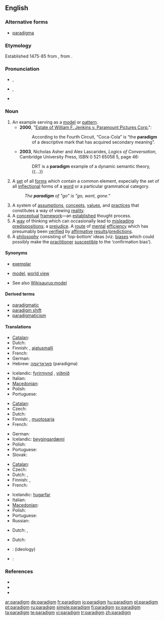 {{was wotd|2006|June|13}}
{{rfc|see old talk page discussion, relevant again}}
==English==

===Alternative forms===
* [[paradigma]] {{i|chiefly archaic}}

===Etymology===
Established 1475-85 from {{LL.}} {{term|paradigma|paradīgma|lang=la}}, from {{etyl|grc|en}} {{term|παράδειγμα||pattern|tr=paradeigma|lang=grc|sc=polytonic}}.

===Pronunciation===
* {{a|UK}} {{IPA|/ˈpæɹ.ə.daɪm/}}, {{SAMPA|/"p{r.@.daIm/}}
* {{a|US}} {{IPA|/ˈpɛɹ.ə.daɪm/|/ˈpæɹ.ə.daɪm/}}, {{SAMPA|/"pEr.@.daIm/|/"p{r.@.daIm/}}
* {{audio|en-us-paradigm.ogg|Audio (US)}}

===Noun===
{{en-noun}}

# An example serving as a [[model]] or [[pattern]].
#* '''2000''', "[[s:Estate of William F. Jenkins v. Paramount Pictures Corp.|Estate of William F. Jenkins v. Paramount Pictures Corp.]]":
#*: According to the Fourth Circuit, “Coca-Cola” is “the '''paradigm''' of a descriptive mark that has acquired secondary meaning”.
#* '''2003''', Nicholas Asher and Alex Lascarides, ''Logics of Conversation'', Cambridge University Press, ISBN 0 521 65058 5, page 46:
#*: DRT is a '''paradigm''' example of a dynamic semantic theory, {{...}}
# {{linguistics}} A [[set]] of all [[form]]s which contain a common element, especially the set of all [[inflection]]al forms of a [[word]] or a particular grammatical category.
#: ''The '''paradigm''' of "go" is "go, went, gone."''
# A system of [[assumption]]s, [[concept]]s, [[value]]s, and [[practice]]s that constitutes a way of viewing [[reality]].
# A [[conceptual]] [[framework]]—an [[establish]]ed thought process.
# A [[way]] of thinking which can occasionally lead to [[misleading]] [[predisposition]]s; a [[prejudice]]. A [[route]] of [[mental]] [[efficiency]] which has presumably been [[verify|verified]] by [[affirmative]] [[result]]s/[[prediction]]s.
# A [[philosophy]] consisting of ‘top-bottom’ ideas (viz. [[bias]]es which could possibly make the [[practitioner]] [[susceptible]] to the ‘confirmation bias’).

{{rfex}}

====Synonyms====
* {{sense|example}} [[exemplar]]
* {{sense|way of viewing reality}} [[model]], [[world view]]
* See also [[Wikisaurus:model]]

====Derived terms====
* [[paradigmatic]]
* [[paradigm shift]]
* [[paradigmaticism]]

====Translations====
{{trans-top|example serving as a model or pattern}}
* [[Catalan]]: {{t-|ca|paradigma|m}}
* Dutch: {{t+|nl|paradigma|n}}
* Finnish: {{t+|fi|paradigma}}, [[ajatusmalli]]
* French: {{t+|fr|paradigme|m}}
* German: {{t+|de|Paradigma|n}}
* Hebrew: [[פאראדיגמה]] (paradigma) {{f}}
{{trans-mid}}
* Icelandic: [[fyrirmynd]] {{f}}, [[viðmið]] {{n}}
* Italian: {{t+|it|paradigma|m}}
* [[Macedonian]]: {{t-|mk|парадигма|f|tr=paradígma|sc=Cyrl|xs=Macedonian}}
* Polish: {{t+|pl|paradygmat|m}}
* Portuguese: {{t+|pt|paradigma|m}}
{{trans-bottom}}

{{trans-top|linguistics: all forms which contain a common element}}
* [[Catalan]]: {{t-|ca|paradigma|m}}
* Czech: {{t-|cs|vzor|m}}
* Dutch: {{t+|nl|paradigma|n}}
* Finnish: {{t+|fi|paradigma}}, [[muotosarja]]
* French: {{t+|fr|paradigme|m}}
{{trans-mid}}
* German: {{t+|de|Paradigma|n}}
* Icelandic: [[beygingardæmi]] {{n}}
* Polish: {{t+|pl|paradygmat|m}}
* Portuguese: {{t+|pt|paradigma|m}}
* Slovak: {{t-|sk|vzor|m}}
{{trans-bottom}}

{{trans-top|way of viewing reality}}
* [[Catalan]]: {{t-|ca|paradigma|m}}
* Czech: {{t+|cs|paradigma|f}}
* Dutch: {{t+|nl|paradigma|n}}, {{t|nl|denkkader|n}}
* Finnish: {{t+|fi|paradigma}}, {{t-|fi|maailmankatsomus}}
* French: {{t+|fr|paradigme|m}}
{{trans-mid}}
* Icelandic: [[hugarfar]] {{n}}
* Italian: {{t|it|paradigma|m}}
* [[Macedonian]]: {{t-|mk|парадигма|f|tr=paradígma|sc=Cyrl|xs=Macedonian}}
* Polish: {{t+|pl|paradygmat|m}}
* Portuguese: {{t+|pt|paradigma|m}}
* Russian: {{t+|ru|парадигма|f|tr=paradígma|sc=Cyrl}}
{{trans-bottom}}

{{trans-top|conceptual framework}}
* Dutch: {{t+|nl|paradigma|n}}, {{t|nl|denkkader|n}}
{{trans-mid}}
{{trans-bottom}}

{{trans-top|prejudice}}
* Dutch: {{t-|nl|vooroordeel|n}}
{{trans-mid}}
{{trans-bottom}}

{{trans-top|philosophy consisting of ‘top-bottom’ ideas}}
{{trans-mid}}
{{trans-bottom}}

{{checktrans-top}}
* {{ttbc|Slovak}}: {{t-|sk|paradigma|f}} (ideology)
{{trans-mid}}
* {{ttbc|Spanish}}: {{t+|es|paradigma|m}}
{{trans-bottom}}

===References===
* {{R:American Heritage 2000|paradigm}}
* {{R:Dictionary.com|paradigm}}
* {{R:WordNet 2003|paradigm}}

[[ar:paradigm]]
[[de:paradigm]]
[[fr:paradigm]]
[[io:paradigm]]
[[hu:paradigm]]
[[pl:paradigm]]
[[pt:paradigm]]
[[ru:paradigm]]
[[simple:paradigm]]
[[fi:paradigm]]
[[sv:paradigm]]
[[ta:paradigm]]
[[te:paradigm]]
[[vi:paradigm]]
[[tr:paradigm]]
[[zh:paradigm]]